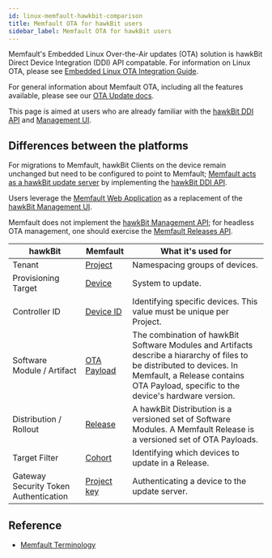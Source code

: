 ```yaml
---
id: linux-memfault-hawkbit-comparison
title: Memfault OTA for hawkBit users
sidebar_label: Memfault OTA for hawkBit users
---
```


Memfault's Embedded Linux Over-the-Air updates (OTA) solution is hawkBit Direct
Device Integration (DDI) API compatable. For information on Linux OTA, please
see [Embedded Linux OTA Integration Guide][memfault-linux-ota-guide].

For general information about Memfault OTA, including all the features
available, please see our [OTA Update docs][memfault-release-management-ui].

This page is aimed at users who are already familiar with the [hawkBit DDI
API][hawkbit-ddi-api] and [Management UI][hawkbit-management-ui].

## Differences between the platforms

For migrations to Memfault, hawkBit Clients on the device remain unchanged but
need to be configured to point to Memfault;
[Memfault acts as a hawkBit update server](/docs/linux/linux-releases-integration-guide#query-for-ota-payload)
by implementing the [hawkBit DDI API][hawkbit-ddi-api].

Users leverage the [Memfault Web Application][memfault-release-management-ui] as
a replacement of the [hawkBit Management UI][hawkbit-management-ui].

Memfault does not implement the [hawkBit Management
API][hawkbit-management-api]; for headless OTA management, one should exercise
the [Memfault Releases API][memfault-linux-ota-guide].

| hawkBit                               | Memfault                                                                       | What it's used for                                                                                                                                                                                            |
| ------------------------------------- | ------------------------------------------------------------------------------ | ------------------------------------------------------------------------------------------------------------------------------------------------------------------------------------------------------------- |
| Tenant                                | [Project](/docs/platform/projects-and-fleets)                                  | Namespacing groups of devices.                                                                                                                                                                                |
| Provisioning Target                   | [Device](/docs/platform/inspecting-a-device)                                   | System to update.                                                                                                                                                                                             |
| Controller ID                         | [Device ID](/docs/linux/linux-releases-integration-guide#identifying-a-device) | Identifying specific devices. This value must be unique per Project.                                                                                                                                          |
| Software Module / Artifact            | [OTA Payload](/docs/platform/ota#adding-an-ota-payload-to-a-release)           | The combination of hawkBit Software Modules and Artifacts describe a hiararchy of files to be distributed to devices. In Memfault, a Release contains OTA Payload, specific to the device's hardware version. |
| Distribution / Rollout                | [Release][memfault-release-management-ui]                                      | A hawkBit Distribution is a versioned set of Software Modules. A Memfault Release is a versioned set of OTA Payloads.                                                                                         |
| Target Filter                         | [Cohort](/docs/platform/projects-and-fleets#cohorts)                           | Identifying which devices to update in a Release.                                                                                                                                                             |
| Gateway Security Token Authentication | [Project key](/docs/linux/linux-releases-integration-guide#project-key)        | Authenticating a device to the update server.                                                                                                                                                                 |

## Reference

- [Memfault Terminology](/docs.memfault.com/docs/platform/memfault-terminology)

[hawkbit-ddi-api]: https://www.eclipse.org/hawkbit/apis/ddi_api
[hawkbit-management-ui]: https://www.eclipse.org/hawkbit/ui
[hawkbit-management-api]: https://www.eclipse.org/hawkbit/apis/management_api
[memfault-release-management-ui]: /docs/platform/ota
[memfault-linux-ota-guide]: /docs/linux/linux-releases-integration-guide
